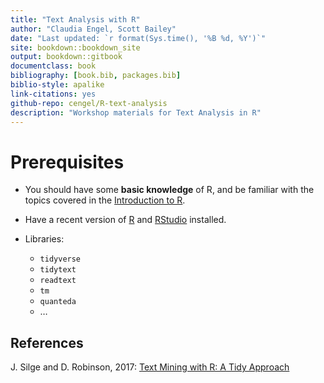 ```yaml
--- 
title: "Text Analysis with R"
author: "Claudia Engel, Scott Bailey"
date: "Last updated: `r format(Sys.time(), '%B %d, %Y')`"
site: bookdown::bookdown_site
output: bookdown::gitbook
documentclass: book
bibliography: [book.bib, packages.bib]
biblio-style: apalike
link-citations: yes
github-repo: cengel/R-text-analysis
description: "Workshop materials for Text Analysis in R"
---
```



# Prerequisites {-}

- You should have some **basic knowledge** of R, and be familiar with the topics covered in the [Introduction to R](https://cengel.github.io/R-intro/).

- Have a recent version of [R](https://cran.r-project.org/) and [RStudio](https://www.rstudio.com/) installed. 

- Libraries:
  - `tidyverse`
  - `tidytext`
  - `readtext`
  - `tm`
  - `quanteda`
  - ...


## References  {-}

J. Silge and D. Robinson, 2017: [Text Mining with R: A Tidy Approach](http://tidytextmining.com/)

